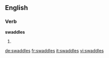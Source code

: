 
==English==

===Verb===
'''swaddles'''

# {{third-person singular of|swaddle}}

[[de:swaddles]]
[[fr:swaddles]]
[[it:swaddles]]
[[vi:swaddles]]